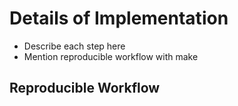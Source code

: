 # Details of Implementation

- Describe each step here
- Mention reproducible workflow with make 






## Reproducible Workflow 

